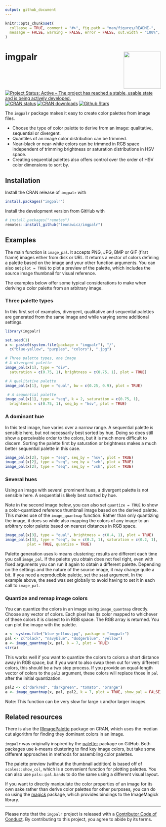```yaml
---
output: github_document
---
```


<!-- README.md is generated from README.Rmd. Please edit that file -->

```r
knitr::opts_chunk$set(
  collapse = TRUE, comment = "#>", fig.path = "man/figures/README-",
  message = FALSE, warning = FALSE, error = FALSE, out.width = "100%", fig.width=8, fig.height=4.8
)
```

# imgpalr <img src="man/figures/logo.png" style="margin-left:10px;margin-bottom:5px;" width="120" align="right">

[![Project Status: Active – The project has reached a stable, usable state and is being actively developed.](http://www.repostatus.org/badges/latest/active.svg)](https://www.repostatus.org/)
[![CRAN status](http://www.r-pkg.org/badges/version/imgpalr)](https://cran.r-project.org/package=imgpalr)
[![CRAN downloads](http://cranlogs.r-pkg.org/badges/grand-total/imgpalr)](https://cran.r-project.org/package=imgpalr) 
[![Github Stars](https://img.shields.io/github/stars/leonawicz/trekcolors.svg?style=social&label=Github)](https://github.com/leonawicz/imgpalr)

The `imgpalr` package makes it easy to create color palettes from image files.

* Choose the type of color palette to derive from an image: qualitative, sequential or divergent.
* Quantiles of an image color distribution can be trimmed.
* Near-black or near-white colors can be trimmed in RGB space independent of trimming brightness or saturation distributions in HSV space.
* Creating sequential palettes also offers control over the order of HSV color dimensions to sort by.

## Installation

Install the CRAN release of `imgpalr` with

```r
install.packages("imgpalr")
```

Install the development version from GitHub with

```r
# install.packages("remotes")
remotes::install_github("leonawicz/imgpalr")
```

## Examples

The main function is `image_pal`. It accepts PNG, JPG, BMP or GIF (first frame) images either from disk or URL. 
It returns a vector of colors defining a palette based on the image and your other function arguments.
You can also set `plot = TRUE` to plot a preview of the palette, which includes the source image thumbnail for visual reference.

The examples below offer some typical considerations to make when deriving a color palette from an arbitrary image.

### Three palette types

In this first set of examples, divergent, qualitative and sequential palettes are generated from the same image and while varying some additional settings.

```r
library(imgpalr)

set.seed(1)
x <- paste0(system.file(package = "imgpalr"), "/",
  c("blue-yellow", "purples", "colors"), ".jpg")

# Three palette types, one image
# A divergent palette
image_pal(x[1], type = "div",
  saturation = c(0.75, 1), brightness = c(0.75, 1), plot = TRUE)

# A qualitative palette
image_pal(x[1], type = "qual", bw = c(0.25, 0.9), plot = TRUE)

 # A sequential palette
image_pal(x[1], type = "seq", k = 2, saturation = c(0.75, 1),
  brightness = c(0.75, 1), seq_by = "hsv", plot = TRUE)
```

### A dominant hue

In this test image, hue varies over a narrow range. A sequential palette is sensible here, but not necessarily best sorted by hue. Doing so does still show a perceivable order to the colors, but it is much more difficult to discern. Sorting the palette first by saturation or brightness makes a much better sequential palette in this case.

```r
image_pal(x[2], type = "seq", seq_by = "hsv", plot = TRUE)
image_pal(x[2], type = "seq", seq_by = "svh", plot = TRUE)
image_pal(x[2], type = "seq", seq_by = "vsh", plot = TRUE)
```

### Several hues

Using an image with several prominent hues, a divergent palette is not sensible here. A sequential is likely best sorted by hue.

Note in the second image below, you can also set `quantize = TRUE` to show a color-quantized reference thumbnail image based on the derived palette. This makes use of the `image_quantmap` function. Rather than only quantizing the image, it does so while also mapping the colors of any image to an arbitrary color palette based on nearest distances in RGB space.

```r
image_pal(x[3], type = "qual", brightness = c(0.4, 1), plot = TRUE)
image_pal(x[3], type = "seq", bw = c(0.2, 1), saturation = c(0.2, 1), 
          plot = TRUE, quantize = TRUE)
```

Palette generation uses k-means clustering; results are different each time you call `image_pal`. If the palette you obtain does not feel right, even with fixed arguments you can run it again to obtain a different palette. Depending on the settings and the nature of the source image, it may change quite a bit. If you need a reproducible palette, set the `seed` argument. In the example above, the seed was set globally to avoid having to set it in each call to `image_pal`.

### Quantize and remap image colors

You can quantize the colors in an image using `image_quantmap` directly. Choose any vector of colors. Each pixel has its color mapped to whichever of these colors it is closest to in RGB space. The RGB array is returned. You can plot the image with the palette.

```r
x <- system.file("blue-yellow.jpg", package = "imgpalr")
pal <- c("black", "navyblue", "dodgerblue", "yellow")
a <- image_quantmap(x, pal, k = 7, plot = TRUE)
str(a)
```

This works well if you want to quantize the colors to colors a short distance away in RGB space, but if you want to also swap them out for very different colors, this should be a two step process. If you provide an equal-length vector of colors to the `pal2` argument, these colors will replace those in `pal` after the initial quantization.

```r
pal2 <- c("darkred", "darkgreen", "tomato", "orange")
a <- image_quantmap(x, pal, pal2, k = 7, plot = TRUE, show_pal = FALSE)
```

Note: This function can be very slow for large `k` and/or larger images.

## Related resources

There is also the [RImagePalette](https://CRAN.R-project.org/package=RImagePalette) package on CRAN, which uses the median cut algorithm for finding they dominant colors in an image.

`imgpalr` was originally inspired by the [paletter](https://github.com/AndreaCirilloAC/paletter) package on GitHub. Both packages use k-means clustering to find key image colors, but take some different approaches in methods for assembling color palettes.

The palette preview (without the thumbnail addition) is based off of `scales::show_col`, which is a convenient function for plotting palettes. You can also use `pals::pal.bands` to do the same using a different visual layout.

If you want to directly manipulate the color properties of an image for its own sake rather than derive color palettes for other purposes, you can do so using the [magick](https://CRAN.R-project.org/package=magick) package, which provides bindings to the ImageMagick library.

---

Please note that the `imgpalr` project is released with a [Contributor Code of Conduct](https://github.com/leonawicz/imgpalr/blob/master/CODE_OF_CONDUCT.md). By contributing to this project, you agree to abide by its terms.
